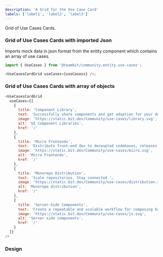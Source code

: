 ```yaml
---
description: 'A Grid for the Use Case Card'
labels: ['label1', 'label2', 'label3']
---
```



Grid of Use Cases Cards.

### Grid of Use Cases Cards with imported Json

Imports mock data in json format from the entity component which contains an array of use cases.

```js
import { UseCases } from '@teambit/community.entity.use-cases';

<UseCasesCardGrid useCases={useCasess} />;
```

### Grid of Use Cases Cards with array of objects

```js live
<UseCasesCardGrid
  useCases={[
    {
      title: 'Component Library',
      text: 'Successfully share components and get adoption for your design system.',
      image: 'https://static.bit.dev/Community/use-cases/library.svg',
      alt: 'UI Component Libraries',
      href: '/'
    },
    {
      title: 'Micro Frontends',
      text: 'Distribute front-end dev to decoupled codebases, releases and autonomous teams.',
      image: 'https://static.bit.dev/Community/use-cases/micro.svg',
      alt: 'Micro Frontends',
      href: '/'
    },
    {
      title: 'Monorepo Distribution',
      text: 'Scale repositories. Stay connected.',
      image: 'https://static.bit.dev/Community/use-cases/distribution.svg',
      alt: 'Monorepo distribution',
      href: '/'
    },
    {
      title: 'Server-Side Components',
      text: 'Create a repeatable and scalable workflow for composing backend services',
      image: 'https://static.bit.dev/Community/use-cases/js.svg',
      alt: 'Server side components',
      href: '/'
    }
  ]}
/>
```

### Design

<FigmaEmbed src="https://www.figma.com/embed?embed_host=share&url=https%3A%2F%2Fwww.figma.com%2Ffile%2FctC1w9YhJvqaO1EZ08gLOV%2FCommunity%3Fnode-id%3D5%253A162" />
